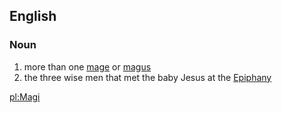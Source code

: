==English==
===Noun===
#more than one [[mage]] or [[magus]]
#the three wise men that met the baby Jesus at the [[Epiphany]]

[[pl:Magi]]